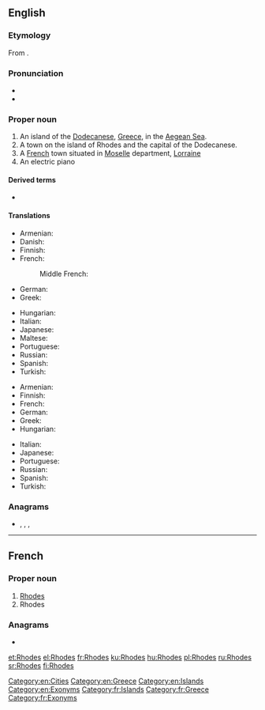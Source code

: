 ==English==
{{wikipedia}}

===Etymology===
From {{etyl|grc|en}} {{m|grc|Ῥόδος}}.

===Pronunciation===
* {{audio|en-us-roads.ogg|Audio (US)|lang=en}}
* {{homophones|roads|lang=en}}

===Proper noun===
{{en-proper noun}}

# An island of the [[Dodecanese]], [[Greece]], in the [[Aegean Sea]].
# A town on the island of Rhodes and the capital of the Dodecanese.
# A [[France|French]] town situated in [[w:Moselle|Moselle]] department, [[w:Lorraine|Lorraine]]
# An electric piano

====Derived terms====
* {{l|en|Colossus of Rhodes}}

====Translations====
{{trans-top|island}}
* Armenian: {{t|hy|Հռոդոս}}
* Danish: {{t|da|Rhodos}}
* Finnish: {{t|fi|Rhodos}}
* French: {{t+|fr|Rhodes}}
*: Middle French: {{t|frm|Roddes}}
* German: {{t|de|Rhodos}}
* Greek: {{t+|el|Ρόδος|f}}
{{trans-mid}}
* Hungarian: {{t|hu|Rhodosz}}
* Italian: {{t|it|Rodi|f}}
* Japanese: {{t|ja|ロードス島|tr=Rōdosu-tō|sc=Jpan}}
* Maltese: {{t|mt|Rodì}}
* Portuguese: {{t+|pt|Rodes|f}}
* Russian: {{t|ru|Ро́дос|m}}
* Spanish: {{t+|es|Rodas|m}}
* Turkish: {{t|tr|Rodos}}
{{trans-bottom}}

{{trans-top|capital of the Dodecanese}}
* Armenian: {{t|hy|Հռոդոս}}
* Finnish: {{t|fi|Rhodos}}
* French: {{t+|fr|Rhodes}}
* German: {{t|de|Rhodos}}
* Greek: {{t+|el|Ρόδος|f}}
* Hungarian: {{t|hu|Rhodosz}}
{{trans-mid}}
* Italian: {{t|it|Rodi|f}}
* Japanese: {{t|ja|ロードス市|tr=Rōdosu-shi|sc=Jpan}}
* Portuguese: {{t+|pt|Rodes|f}}
* Russian: {{t|ru|Ро́дос|m}}
* Spanish: {{t+|es|Rodas|m}}
* Turkish: {{t|tr|Rodos}}
{{trans-bottom}}

===Anagrams===
* {{l|en|dehors}}, {{l|en|hordes}}, {{l|en|horsed}}, {{l|en|shored}}

[[Category:en:Cities]]
[[Category:en:Greece]]
[[Category:en:Islands]]
[[Category:en:Exonyms]]

----

==French==

===Proper noun===
{{fr-proper noun}}

# [[Rhodes#English|Rhodes]] {{gloss|island}}
# Rhodes {{gloss|town}}

===Anagrams===
* {{l|fr|dehors}}

[[Category:fr:Islands]]
[[Category:fr:Greece]]
[[Category:fr:Exonyms]]

[[et:Rhodes]]
[[el:Rhodes]]
[[fr:Rhodes]]
[[ku:Rhodes]]
[[hu:Rhodes]]
[[pl:Rhodes]]
[[ru:Rhodes]]
[[sr:Rhodes]]
[[fi:Rhodes]]